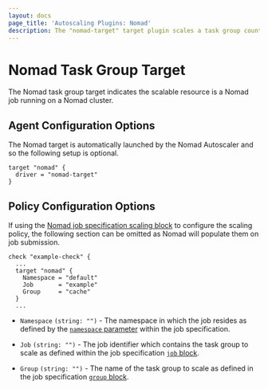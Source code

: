 ```yaml
---
layout: docs
page_title: 'Autoscaling Plugins: Nomad'
description: The "nomad-target" target plugin scales a task group count.
---
```


# Nomad Task Group Target

The Nomad task group target indicates the scalable resource is a Nomad job
running on a Nomad cluster.

## Agent Configuration Options

The Nomad target is automatically launched by the Nomad Autoscaler and so the
following setup is optional.

```hcl
target "nomad" {
  driver = "nomad-target"
}
```

## Policy Configuration Options

If using the [Nomad job specification scaling block][nomad_scaling_block] to
configure the scaling policy, the following section can be omitted as Nomad will
populate them on job submission.

```hcl
check "example-check" {
  ...
  target "nomad" {
    Namespace = "default"
    Job       = "example"
    Group     = "cache"
  }
  ...
```

- `Namespace` `(string: "")` - The namespace in which the job resides as defined
  by the [`namespace` parameter][nomad_namespace_parameter] within the job
  specification.

- `Job` `(string: "")` - The job identifier which contains the task group to
  scale as defined within the job specification [`job` block][nomad_job_block].

- `Group` `(string: "")` - The name of the task group to scale as defined in the
  job specification [`group` block][nomad_group_block].

[nomad_job_block]: /docs/job-specification/job#job-block
[nomad_group_block]: /docs/job-specification/group#group-block
[nomad_namespace_parameter]: /docs/job-specification/job#namespace
[nomad_scaling_block]: /docs/job-specification/scaling
